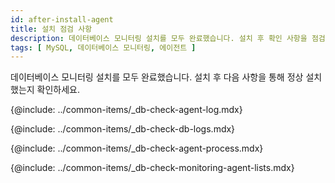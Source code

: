 ```yaml
---
id: after-install-agent
title: 설치 점검 사항
description: 데이터베이스 모니터링 설치를 모두 완료했습니다. 설치 후 확인 사항을 점검하세요.
tags: [ MySQL, 데이터베이스 모니터링, 에이전트 ]
---
```


데이터베이스 모니터링 설치를 모두 완료했습니다. 설치 후 다음 사항을 통해 정상 설치했는지 확인하세요.

<!-- 에이전트 설치 점검 -->
{@include: ../common-items/_db-check-agent-log.mdx} 

<!-- 로그 확인하기 -->
{@include: ../common-items/_db-check-db-logs.mdx} 

<!-- 에이전트 프로세스 확인하기 -->
{@include: ../common-items/_db-check-agent-process.mdx}

<!-- 모니터링 확인하기 -->
{@include: ../common-items/_db-check-monitoring-agent-lists.mdx}